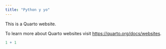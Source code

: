 ```yaml
---
title: "Python y yo"
---
```


This is a Quarto website.

To learn more about Quarto websites visit <https://quarto.org/docs/websites>.

```r
1 + 1
```

